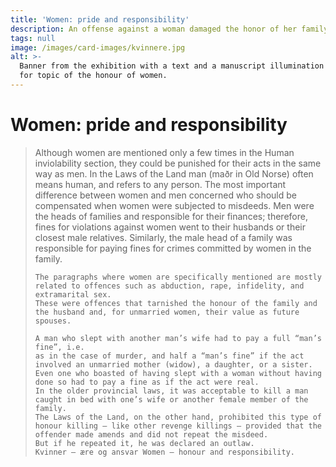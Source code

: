 ```yaml
---
title: 'Women: pride and responsibility'
description: An offense against a woman damaged the honor of her family...
tags: null
image: /images/card-images/kvinnere.jpg
alt: >-
  Banner from the exhibition with a text and a manuscript illumination relevant
  for topic of the honour of women.
---
```



# Women: pride and responsibility

<Blockquote
    quote='“If a woman has a husband, he takes over his wife’s claim.”'
    footer='Human Inviolability section, chapter 30' />



<Container stil="initial side">
    Although women are mentioned only a few times in the Human inviolability section, they could be punished for their acts in the same way as men. 
    In the Laws of the Land man (maðr in Old Norse) often means human, and refers to any person. 
    The most important difference between women and men concerned who should be compensated when women were subjected to misdeeds. 
    Men were the heads of families and responsible for their finances; therefore, fines for violations against women went to their husbands or their closest male relatives. 
    Similarly, the male head of a family was responsible for paying fines for crimes committed by women in the family. 
    
    The paragraphs where women are specifically mentioned are mostly related to offences such as abduction, rape, infidelity, and extramarital sex. 
    These were offences that tarnished the honour of the family and the husband and, for unmarried women, their value as future spouses. 
    
    A man who slept with another man’s wife had to pay a full “man’s fine”, i.e. 
    as in the case of murder, and half a “man’s fine” if the act involved an unmarried mother (widow), a daughter, or a sister. 
    Even one who boasted of having slept with a woman without having done so had to pay a fine as if the act were real. 
    In the older provincial laws, it was acceptable to kill a man caught in bed with one’s wife or another female member of the family. 
    The Laws of the Land, on the other hand, prohibited this type of honour killing – like other revenge killings – provided that the offender made amends and did not repeat the misdeed. 
    But if he repeated it, he was declared an outlaw. 
    Kvinner – ære og ansvar Women – honour and responsibility.
</Container>

<Figure
    image="/images/section-buttons/Arvetall1.jpg"
    title="The role of women and their pride were important matters."
    alt="A manuscription illumination representating a wedding"
>
</Figure>
